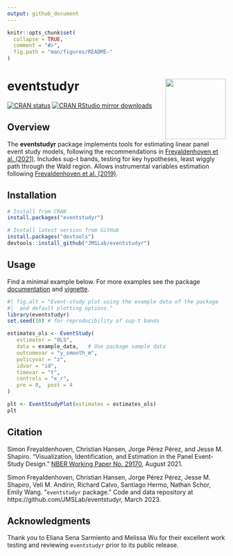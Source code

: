 ```yaml
---
output: github_document
---
```


<!-- README.md is generated from README.Rmd. Please edit that file -->

```r
knitr::opts_chunk$set(
  collapse = TRUE,
  comment = "#>",
  fig.path = "man/figures/README-"
)
```

# eventstudyr <img src='man/figures/logo.png' align="right" height="139" />

<!-- badges: start -->
[![CRAN status](https://www.r-pkg.org/badges/version/eventstudyr)](https://CRAN.R-project.org/package=eventstudyr)
[![CRAN RStudio mirror downloads](https://cranlogs.r-pkg.org/badges/grand-total/eventstudyr)](https://r-pkg.org/pkg/eventstudyr)
<!-- badges: end -->


## Overview

The **eventstudyr** package implements tools for estimating linear panel event study models, following the recommendations in [Freyaldenhoven et al. (2021)](https://www.nber.org/papers/w29170).
Includes sup-t bands, testing for key hypotheses, least wiggly path through the Wald region.
Allows instrumental variables estimation following [Freyaldenhoven et al. (2019)](https://www.aeaweb.org/articles?id=10.1257/aer.20180609).

## Installation

```r
# Install from CRAN
install.packages("eventstudyr")

# Install latest version from GitHub
install.packages("devtools")
devtools::install_github("JMSLab/eventstudyr")
```

## Usage

Find a minimal example below. 
For more examples see the package [documentation](https://cran.r-project.org/package=eventstudyr/eventstudyr.pdf) and [vignette](https://cran.r-project.org/package=eventstudyr/vignettes/documentation.html).

```r
#| fig.alt = "Event-study plot using the example data of the package
#|  and default plotting options."
library(eventstudyr)
set.seed(10) # for reproducibility of sup-t bands

estimates_ols <- EventStudy(
   estimator = "OLS",
   data = example_data,   # Use package sample data
   outcomevar = "y_smooth_m",
   policyvar = "z",
   idvar = "id",
   timevar = "t",
   controls = "x_r",
   pre = 0,  post = 4
)

plt <- EventStudyPlot(estimates = estimates_ols)
plt
```

## Citation

Simon Freyaldenhoven, Christian Hansen, Jorge Pérez Pérez, and Jesse M. Shapiro. "Visualization, Identification, and Estimation in the Panel Event-Study Design." [NBER Working Paper No. 29170](https://www.nber.org/papers/w29170),
August 2021.

Simon Freyaldenhoven, Christian Hansen, Jorge Pérez Pérez, Jesse M. Shapiro, Veli M. Andirin, Richard Calvo, Santiago Hermo, Nathan Schor, Emily Wang. "`eventstudyr` package." Code and data repository at https://github.com/JMSLab/eventstudyr, March 2023.

## Acknowledgments

Thank you to Eliana Sena Sarmiento and Melissa Wu for their excellent work testing and reviewing `eventstudyr` prior to its public release.
